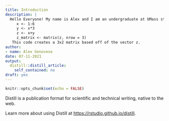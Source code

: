 ```yaml
---
title: Introduction
description: |
  Hello Everyone! My name is Alex and I am an undergraduate at UMass studying Political Science. I am taking this course to learn R so that I can earn my Letter of Specialization in Data Analytics! Here is some R Code:
     x <- 1:6
     y <- x*3
     z <- x+y
     z_matrix <- matrix(z, nrow = 3)
   This code creates a 3x2 matrix based off of the vector z.
author:
- name: Alex Genovese
date: 07-11-2021
output:
  distill::distill_article:
    self_contained: no
draft: yes
---
```



```r
knitr::opts_chunk$set(echo = FALSE)
```

Distill is a publication format for scientific and technical writing, native to the web.

Learn more about using Distill at <https://rstudio.github.io/distill>.


